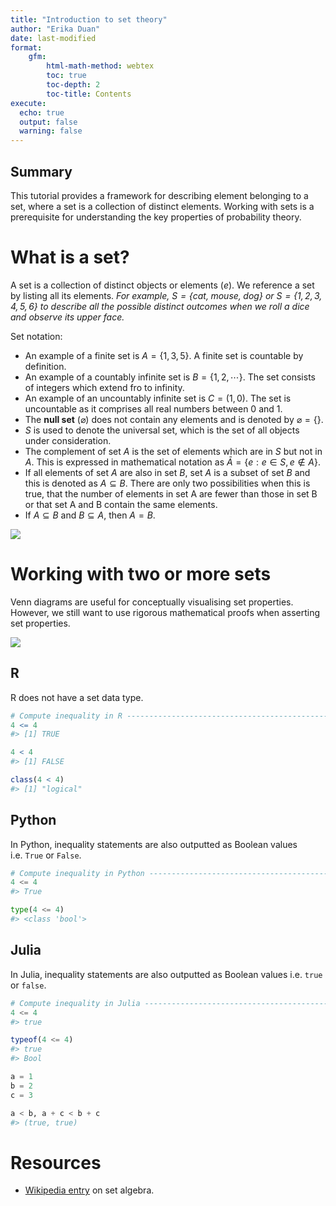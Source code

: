 ```yaml
---
title: "Introduction to set theory" 
author: "Erika Duan"
date: last-modified
format: 
    gfm:
        html-math-method: webtex   
        toc: true
        toc-depth: 2   
        toc-title: Contents  
execute:   
  echo: true     
  output: false   
  warning: false  
---
```


::: callout-tip
## Summary

This tutorial provides a framework for describing element belonging to a set, where a set is a collection of distinct elements. Working with sets is a prerequisite for understanding the key properties of probability theory.     
:::


# What is a set?  

A set is a collection of distinct objects or elements ($e$). We reference a set by listing all its elements. *For example, $S = \{cat, \;mouse, \;dog \}$ or $S = \{1, 2, 3, 4, 5, 6 \}$ to describe all the possible distinct outcomes when we roll a dice and observe its upper face.*      

Set notation:   

-   An example of a finite set is $A = \{1, 3, 5 \}$. A finite set is countable by definition.   
-   An example of a countably infinite set is $B = \{1, 2, \cdots \}$. The set consists of integers which extend fro to infinity.    
-   An example of an uncountably infinite set is $C = (1, 0)$. The set is uncountable as it comprises all real numbers between 0 and 1.  
-   The **null set** ($\varnothing$) does not contain any elements and is denoted by $\varnothing = \{\}$.   
-   $S$ is used to denote the universal set, which is the set of all objects under consideration.  
-   The complement of set $A$ is the set of elements which are in $S$ but not in $A$. This is expressed in mathematical notation as $\bar{A} = \{e : e\in S, e\notin A\}$.   
-   If all elements of set $A$ are also in set $B$, set $A$ is a subset of set $B$ and this is denoted as $A \subseteq B$. There are only two possibilities when this is true, that the number of elements in set A are fewer than those in set B or that set A and B contain the same elements.   
-   If $A \subseteq B$ and $B \subseteq A$, then $A = B$.      

![](../figures/set_theory-set_notations.svg)   


# Working with two or more sets   

Venn diagrams are useful for conceptually visualising set properties. However, we still want to use rigorous mathematical proofs when asserting set properties.  



![](../figures/set_theory-set_operations.svg)

::: panel-tabset
## R

R does not have a set data type.  

```r
# Compute inequality in R ------------------------------------------------------
4 <= 4
#> [1] TRUE

4 < 4
#> [1] FALSE

class(4 < 4)
#> [1] "logical"
```

## Python

In Python, inequality statements are also outputted as Boolean values i.e. `True` or `False`.

```python
# Compute inequality in Python -------------------------------------------------
4 <= 4
#> True 

type(4 <= 4)
#> <class 'bool'>  
```

## Julia

In Julia, inequality statements are also outputted as Boolean values i.e. `true` or `false`.

```julia
# Compute inequality in Julia --------------------------------------------------
4 <= 4
#> true 

typeof(4 <= 4) 
#> true
#> Bool

a = 1
b = 2
c = 3

a < b, a + c < b + c
#> (true, true) 
```
:::


# Resources

-   [Wikipedia entry](https://en.wikipedia.org/wiki/Algebra_of_sets) on set algebra.    
